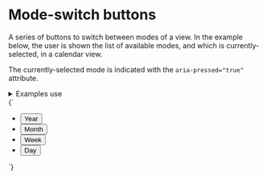 
<Meta title="UI/Buttons/Mode-switch buttons" />

# Mode-switch buttons

A series of buttons to switch between modes of a view. In the example below, the user is shown the list of available modes, and which is currently-selected, in a calendar view.

The currently-selected mode is indicated with the `aria-pressed="true"` attribute.

<details class="u-margin-xl-y">
  <summary class="u-h4 u-font-medium">Examples use</summary>
  <ul>
    <li>
      <a href="/docs/atoms-button-base--button-element">a-button</a>
    </li>
    <li>
      <a href="/docs/atoms-button-mode-mode">a-button--mode</a>
    </li>
    <li>
      <a href="/docs/atoms-list-reset--list-reset">a-list-reset</a>
    </li>
    <li>
      <a href="/docs/utilities-flex--flex">u-flex</a>
    </li>
    <li>
      <a href="/docs/utilities-box-alignment--items-stretch">u-items-stretch</a>
    </li>
    <li>
      <a href="/docs/utilities-margin--margin-m">u-margin</a>
    </li>
    <li>
      <a href="/docs/utilities-padding--padding-m">u-padding</a>
    </li>
    <li>
      <a href="/docs/utilities-typography--typography">u-h6</a>
    </li>
  </ul>
</details>

<Canvas>
  <Story name="Mode-switch buttons">
    {`
      <ul class="a-list-reset u-inline-flex u-items-stretch u-items-center a-button--mode-container u-padding-xs u-bg-gray-light">
        <li class="u-margin-xs-right">
          <button class="a-button a-button--mode" type="button">
            Year
          </button>
        </li>
        <li class="u-margin-xs-right">
          <button class="a-button a-button--mode" type="button">
            Month
          </button>
        </li>
        <li class="u-margin-xs-right">
          <button class="a-button a-button--mode" type="button">
            Week
          </button>
        </li>
        <li>
          <button class="a-button a-button--mode" type="button" aria-pressed="true">
            Day
          </button>
        </li>
      </ul>
    `}
  </Story>
</Canvas>
